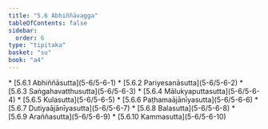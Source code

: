 ```yaml
---
title: "5.6 Abhiññāvagga"
tableOfContents: false
sidebar:
  order: 6
type: "tipitaka"
basket: "su"
book: "a4"
---
```



<DynamicBreadcrumb />



<TableOfContents book="a4" section="5.6">
* [5.6.1 Abhiññāsutta](5-6/5-6-1)
* [5.6.2 Pariyesanāsutta](5-6/5-6-2)
* [5.6.3 Saṅgahavatthusutta](5-6/5-6-3)
* [5.6.4 Mālukyaputtasutta](5-6/5-6-4)
* [5.6.5 Kulasutta](5-6/5-6-5)
* [5.6.6 Paṭhamaājānīyasutta](5-6/5-6-6)
* [5.6.7 Dutiyaājānīyasutta](5-6/5-6-7)
* [5.6.8 Balasutta](5-6/5-6-8)
* [5.6.9 Araññasutta](5-6/5-6-9)
* [5.6.10 Kammasutta](5-6/5-6-10)
</TableOfContents>